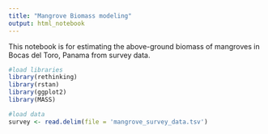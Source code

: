 ```yaml
---
title: "Mangrove Biomass modeling"
output: html_notebook
---
```


This notebook is for estimating the above-ground biomass of mangroves in Bocas del Toro, Panama from survey data.
```r
#load libraries
library(rethinking)
library(rstan)
library(ggplot2)
library(MASS)

#load data
survey <- read.delim(file = 'mangrove_survey_data.tsv')

```





